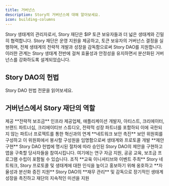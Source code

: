 ```yaml
---
title: 거버넌스
description: Story의 거버넌스에 대해 알아보세요.
icon: building-columns
---
```


Story 생태계의 관리자로서, Story 재단은 \$IP 토큰 보유자들과 더 넓은 생태계와 긴밀히 협력합니다. Story 재단은 운영 지원을 제공하고, 토큰 보유자의 거버넌스 결정을 실행하며, 전체 생태계의 전략적 개발과 성장을 감독함으로써 Story DAO를 지원합니다. 이러한 관계는 Story 생태계 전반에 걸쳐 효율성과 안정성을 유지하면서 분산화된 거버넌스를 강화하도록 설계되었습니다.

## Story DAO의 헌법

<CardGroup cols={1}>
  <Card title="Story DAO Constitution" href="https://story.foundation/constitution.pdf" icon="scroll" color="#ccb092">
    Story DAO 헌법 전문을 읽어보세요.
  </Card>
</CardGroup>

## 거버넌스에서 Story 재단의 역할

<Accordion title="Strategic Grants" icon="money-check-dollar">
  제공 **전략적 보조금** 인프라 제공업체, 애플리케이션 개발자, 아티스트, 크리에이터, 브랜드 파트너십, 크리에이티브 스튜디오, 전략적 성장 파트너를 포함하되 이에 국한되지 않는 파트너 프로젝트를 통한 혁신과의 연계
</Accordion>

<Accordion title="Network Security" icon="file-shield">
  **네트워크 보안 촉진** 보안 위원회를 구성하고 이 위원회에서 봉사할 구성원을 임명함으로써
</Accordion>

<Accordion title="Implement Proposals" icon="scroll">
  생태계와 프로토콜 개발 **제안 구현** Story DAO 헌법에 명시된 절차에 따라 승인된 Story DAO의 제안을 구현하고 앱을 구축할 당사자들을 참여시킵니다. 여기에는 연구 자금 지원, 공공 교육, 보조금 프로그램 수립이 포함될 수 있습니다.
</Accordion>

<Accordion title="Educational Initiatives / Events" icon="book">
  조직 **교육 이니셔티브와 이벤트 주최** Story 네트워크, Story 프로토콜 및 생태계에 대한 인식을 높이고 홍보하기 위해
</Accordion>

<Accordion title="Decentralization" icon="globe">
  옹호하고 **자율성과 분산화 증진 지원** Story DAO의
</Accordion>

<Accordion title="Treasury Management" icon="piggy-bank">
  **재무 관리** 및 감독으로 장기적인 생태계 성장을 촉진하고 재단의 지속적인 미션을 지원
</Accordion>
